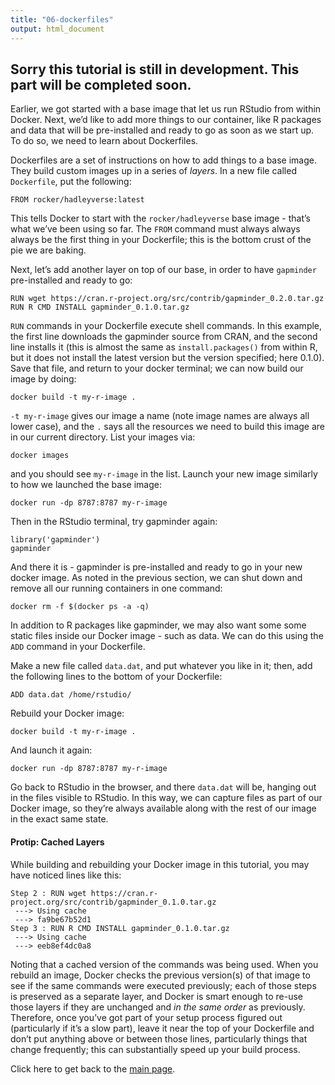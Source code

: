 ```yaml
---
title: "06-dockerfiles"
output: html_document
---
```


## Sorry this tutorial is still in development. This part will be completed soon.

Earlier, we got started with a base image that let us run RStudio from within Docker. Next, we'd like to add more things to our container, like R packages and data that will be pre-installed and ready to go as soon as we start up. To do so, we need to learn about Dockerfiles.

Dockerfiles are a set of instructions on how to add things to a base image. They build custom images up in a series of *layers*. In a new file called `Dockerfile`, put the following:

```
FROM rocker/hadleyverse:latest
```

This tells Docker to start with the `rocker/hadleyverse` base image - that's what we've been using so far. 
The `FROM` command must always always always be the first thing in your Dockerfile; this is the bottom crust of the pie we are baking.

Next, let's add another layer on top of our base, in order to have `gapminder` pre-installed and ready to go:

```
RUN wget https://cran.r-project.org/src/contrib/gapminder_0.2.0.tar.gz
RUN R CMD INSTALL gapminder_0.1.0.tar.gz
```

`RUN` commands in your Dockerfile execute shell commands. In this example, the first line downloads the gapminder source from CRAN, and the second line installs it (this is almost the same as `install.packages()` from within R, but it does not install the latest version but the version specified; here 0.1.0). Save that file, and return to your docker terminal; we can now build our image by doing:

```
docker build -t my-r-image .
```

`-t my-r-image` gives our image a name (note image names are always all lower case), and the `.` says all the resources we need to build this image are in our current directory. List your images via:

```
docker images
```

and you should see `my-r-image` in the list. Launch your new image similarly to how we launched the base image:

```
docker run -dp 8787:8787 my-r-image
```

Then in the RStudio terminal, try gapminder again:

```
library('gapminder')
gapminder
```

And there it is - gapminder is pre-installed and ready to go in your new docker image. As noted in the previous section, we can shut down and remove all our running containers in one command:
<!--- (TODO: Have we really talked about this before? Do we just want to use Ctlr+c) -->

```
docker rm -f $(docker ps -a -q)
```

In addition to R packages like gapminder, we may also want some some static files inside our Docker image - such as data. We can do this using the `ADD` command in your Dockerfile. 

Make a new file called `data.dat`, and put whatever you like in it; then, add the following lines to the bottom of your Dockerfile:

```
ADD data.dat /home/rstudio/
```

Rebuild your Docker image:

```
docker build -t my-r-image .
```

And launch it again:

```
docker run -dp 8787:8787 my-r-image
```

Go back to RStudio in the browser, and there `data.dat` will be, hanging out in the files visible to RStudio. In this way, we can capture files as part of our Docker image, so they're always available along with the rest of our image in the exact same state.

#### Protip: Cached Layers

While building and rebuilding your Docker image in this tutorial, you may have noticed lines like this:
```
Step 2 : RUN wget https://cran.r-project.org/src/contrib/gapminder_0.1.0.tar.gz
 ---> Using cache
 ---> fa9be67b52d1
Step 3 : RUN R CMD INSTALL gapminder_0.1.0.tar.gz
 ---> Using cache
 ---> eeb8ef4dc0a8
```
Noting that a cached version of the commands was being used. When you rebuild an image, Docker checks the previous version(s) of that image to see if the same commands were executed previously; each of those steps is preserved as a separate layer, and Docker is smart enough to re-use those layers if they are unchanged and *in the same order* as previously. Therefore, once you've got part of your setup process figured out (particularly if it's a slow part), leave it near the top of your Dockerfile and don't put anything above or between those lines, particularly things that change frequently; this can substantially speed up your build process. 


Click here to get back to the [main page](http://ropenscilabs.github.io/r-docker-tutorial/).
